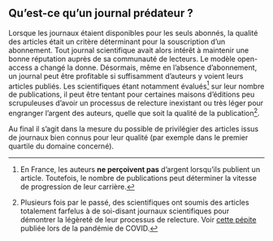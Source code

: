 ## Qu’est-ce qu’un journal prédateur ?

Lorsque les journaux étaient disponibles pour les seuls abonnés, la qualité des articles était un critère déterminant pour la souscription d’un abonnement. Tout journal scientifique avait alors intérêt à maintenir une bonne réputation auprès de sa communauté de lecteurs. Le modèle open-access a changé la donne. Désormais, même en l’absence d’abonnement, un journal peut être profitable si suffisamment d’auteurs y voient leurs articles publiés. Les scientifiques étant notamment évalués[^1]  sur leur nombre de publications, il peut être tentant pour certaines maisons d’éditions peu scrupuleuses d’avoir un processus de relecture inexistant ou très léger pour engranger l’argent des auteurs, quelle que soit la qualité de la publication[^2].

Au final il s’agit dans la mesure du possible de privilégier des articles issus de journaux bien connus pour leur qualité (par exemple dans le premier quartile du domaine concerné).

[^1]: En France, les auteurs **ne perçoivent pas** d’argent lorsqu’ils publient un article. Toutefois, le nombre de publications peut déterminer la vitesse de progression de leur carrière.
[^2]: Plusieurs fois par le passé, des scientifiques ont soumis des articles totalement farfelus à de soi-disant journaux scientifiques pour démontrer la légèreté de leur processus de relecture. Voir [cette pépite](https://www.researchgate.net/publication/343671758_SARS-CoV-2_was_Unexpectedly_Deadlier_than_Push-scooters_Could_Hydroxychloroquine_be_the_Unique_Solution) publiée lors de la pandémie de COVID.